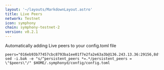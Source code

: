 ```yaml
---
layout: '~/layouts/MarkdownLayout.astro'
title: Live Peers
network: Testnet
icon: symphony
chain: symphony-testnet-2
version: v0.2.1
---
```

Automatically adding Live peers to your config.toml file
```
peers="016eb93b77457cbc8793ba1ee01f7e2fa2e63a3b@136.243.13.36:29156,8df964c61393d33d11f7c821aba1a72f428c0d24@34.41.129.120:26656,298743e0b4813ada523e26922d335a3fb37ec58a@37.27.195.219:26656,785f5e73e26623214269909c0be2df3f767fbe50@35.225.73.240:26656,22e9b542b7f690922e846f479878ab391e69c4c3@57.129.35.242:26656,9d4ee7dea344cc5ca83215cf7bf69ba4001a6c55@5.9.73.170:29156,77ce4b0a96b3c3d6eb2beb755f9f6f573c1b4912@178.18.251.146:22656,27c6b80a1235d41196aa56459689c28f285efd15@136.243.104.103:24856,adc09b9238bc582916abda954b081220d6f9cbc2@34.172.132.224:26656"
sed -i.bak -e "s/^persistent_peers *=.*/persistent_peers = \"$peers\"/" $HOME/.symphonyd/config/config.toml
```
